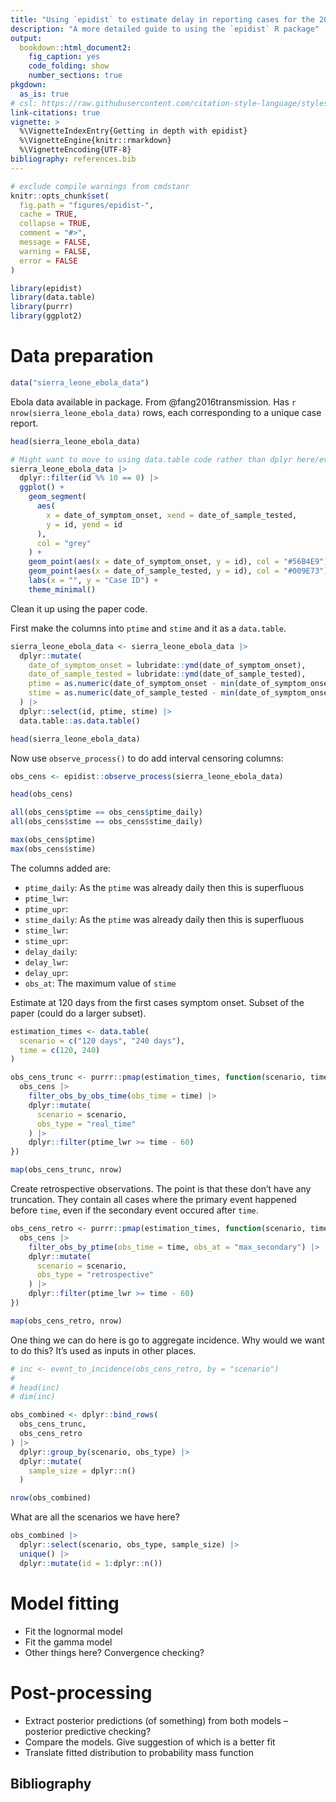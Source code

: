 ```yaml
---
title: "Using `epidist` to estimate delay in reporting cases for the 2014-2016 Ebola outbreak in Sierra Leone"
description: "A more detailed guide to using the `epidist` R package"
output: 
  bookdown::html_document2:
    fig_caption: yes
    code_folding: show
    number_sections: true
pkgdown:
  as_is: true
# csl: https://raw.githubusercontent.com/citation-style-language/styles/master/apa-numeric-superscript-brackets.csl
link-citations: true
vignette: >
  %\VignetteIndexEntry{Getting in depth with epidist}
  %\VignetteEngine{knitr::rmarkdown}
  %\VignetteEncoding{UTF-8}
bibliography: references.bib
---
```


```r
# exclude compile warnings from cmdstanr
knitr::opts_chunk$set(
  fig.path = "figures/epidist-",
  cache = TRUE,
  collapse = TRUE,
  comment = "#>",
  message = FALSE,
  warning = FALSE,
  error = FALSE
)
```

```r
library(epidist)
library(data.table)
library(purrr)
library(ggplot2)
```

# Data preparation

```r
data("sierra_leone_ebola_data")
```

Ebola data available in package.
From @fang2016transmission.
Has `r nrow(sierra_leone_ebola_data)` rows, each corresponding to a unique case report.

```r
head(sierra_leone_ebola_data)
```

```r
# Might want to move to using data.table code rather than dplyr here/everywhere
sierra_leone_ebola_data |>
  dplyr::filter(id %% 10 == 0) |>
  ggplot() +
    geom_segment(
      aes(
        x = date_of_symptom_onset, xend = date_of_sample_tested,
        y = id, yend = id
      ),
      col = "grey"
    ) +
    geom_point(aes(x = date_of_symptom_onset, y = id), col = "#56B4E9") +
    geom_point(aes(x = date_of_sample_tested, y = id), col = "#009E73") +
    labs(x = "", y = "Case ID") +
    theme_minimal()
```

Clean it up using the paper code.
<!-- https://github.com/parksw3/epidist-paper/blob/d34a461c4d7526438d509eec99025abda30687c7/_targets.Rmd#L422 -->

First make the columns into `ptime` and `stime` and it as a `data.table`.

```r
sierra_leone_ebola_data <- sierra_leone_ebola_data |>
  dplyr::mutate(
    date_of_symptom_onset = lubridate::ymd(date_of_symptom_onset),
    date_of_sample_tested = lubridate::ymd(date_of_sample_tested),
    ptime = as.numeric(date_of_symptom_onset - min(date_of_symptom_onset)),
    stime = as.numeric(date_of_sample_tested - min(date_of_symptom_onset))
  ) |>
  dplyr::select(id, ptime, stime) |>
  data.table::as.data.table()

head(sierra_leone_ebola_data)
```

Now use `observe_process()` to do add interval censoring columns:

```r
obs_cens <- epidist::observe_process(sierra_leone_ebola_data)

head(obs_cens)

all(obs_cens$ptime == obs_cens$ptime_daily)
all(obs_cens$stime == obs_cens$stime_daily)

max(obs_cens$ptime)
max(obs_cens$stime)
```

The columns added are:

* `ptime_daily`: As the `ptime` was already daily then this is superfluous
* `ptime_lwr`:
* `ptime_upr`:
* `stime_daily`: As the `ptime` was already daily then this is superfluous
* `stime_lwr`:
* `stime_upr`:
* `delay_daily`:
* `delay_lwr`:
* `delay_upr`:
* `obs_at`: The maximum value of `stime`

Estimate at 120 days from the first cases symptom onset.
Subset of the paper (could do a larger subset).

```r
estimation_times <- data.table(
  scenario = c("120 days", "240 days"),
  time = c(120, 240)
)

obs_cens_trunc <- purrr::pmap(estimation_times, function(scenario, time) {
  obs_cens |>
    filter_obs_by_obs_time(obs_time = time) |>
    dplyr::mutate(
      scenario = scenario,
      obs_type = "real_time"
    ) |>
    dplyr::filter(ptime_lwr >= time - 60)
})

map(obs_cens_trunc, nrow)
```

Create retrospective observations.
The point is that these don't have any truncation.
They contain all cases where the primary event happened before `time`, even if the secondary event occured after `time`.

```r
obs_cens_retro <- purrr::pmap(estimation_times, function(scenario, time) {
  obs_cens |>
    filter_obs_by_ptime(obs_time = time, obs_at = "max_secondary") |>
    dplyr::mutate(
      scenario = scenario,
      obs_type = "retrospective"
    ) |>
    dplyr::filter(ptime_lwr >= time - 60)
})

map(obs_cens_retro, nrow)
```

One thing we can do here is go to aggregate incidence.
Why would we want to do this?
It's used as inputs in other places.

```r
# inc <- event_to_incidence(obs_cens_retro, by = "scenario")
# 
# head(inc)
# dim(inc)
```

```r
obs_combined <- dplyr::bind_rows(
  obs_cens_trunc,
  obs_cens_retro
) |>
  dplyr::group_by(scenario, obs_type) |>
  dplyr::mutate(
    sample_size = dplyr::n()
  )

nrow(obs_combined)
```

What are all the scenarios we have here?

```r
obs_combined |>
  dplyr::select(scenario, obs_type, sample_size) |>
  unique() |>
  dplyr::mutate(id = 1:dplyr::n())
```

# Model fitting

* Fit the lognormal model
* Fit the gamma model
* Other things here? Convergence checking?

# Post-processing

* Extract posterior predictions (of something) from both models -- posterior predictive checking?
* Compare the models. Give suggestion of which is a better fit
* Translate fitted distribution to probability mass function

## Bibliography {-}